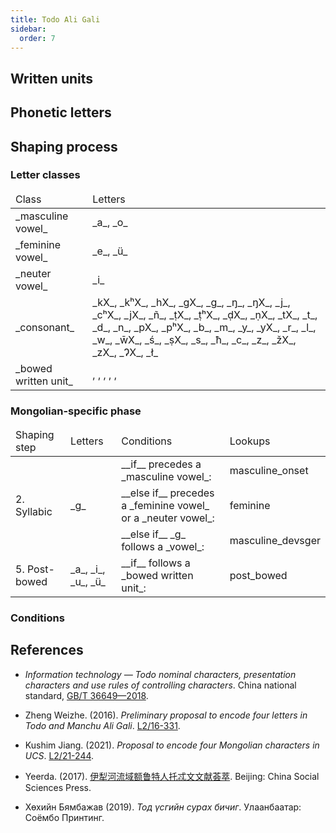 ```yaml
---
title: Todo Ali Gali
sidebar:
  order: 7
---
```




## Written units

<WrittenUnitTable locale={locale} />

## Phonetic letters

<LetterTable locale={locale} />

## Shaping process

### Letter classes

<table>
  <thead>
    <tr>
      <td>Class</td>
      <td>Letters</td>
    </tr>
  </thead>
  <tbody>
    <tr>
      <td> _masculine vowel_ </td>
      <td> _a_, _o_ </td>
    </tr>
    <tr>
      <td> _feminine vowel_ </td>
      <td> _e_, _ü_ </td>
    </tr>
    <tr>
      <td> _neuter vowel_ </td>
      <td> _i_ </td>
    </tr>
    <tr>
      <td> _consonant_ </td>
      <td> _kX_, _kʰX_, _hX_, _gX_, _g_, _ŋ_, _ŋX_, _j_, _cʰX_, _jX_, _ñ_, _ṭX_, _ṭʰX_, _ḍX_, _ṇX_, _tX_, _t_, _d_, _n_, _pX_, _pʰX_, _b_, _m_, _y_, _yX_, _r_, _l_, _w_, _w̄X_, _ś_, _ṣX_, _s_, _ħ_, _c_, _z_, _žX_, _zX_, _ɁX_, _ł_ </td>
    </tr>
    <tr>
      <td> _bowed written unit_ </td>
      <td>
        <Mong written="K2" />, <Mong written="K" />, <Mong written="G" />, <Mong written="B́" />, <Mong written="Ṕ" />, <Mong written="B" />
      </td>
    </tr>
  </tbody>
</table>

### Mongolian-specific phase

<table>
  <thead>
    <tr>
      <td>Shaping step</td>
      <td>Letters</td>
      <td>Conditions</td>
      <td>Lookups</td>
    </tr>
  </thead>
  <tbody>
    <tr>
      <td rowspan="3">2. Syllabic</td>
      <td rowspan="3">_g_</td>
      <td>__if__ precedes a _masculine vowel_:</td>
      <td>masculine_onset</td>
    </tr>
    <tr>
      <td>__else if__ precedes a _feminine vowel_ or a _neuter vowel_:</td>
      <td>feminine</td>
    </tr>
    <tr>
      <td>__else if__ _g_ follows a _vowel_:</td>
      <td>masculine_devsger</td>
    </tr>
    <tr>
      <td rowspan>5. Post-bowed</td>
      <td>_a_, _i_, _u_, _ü_</td>
      <td>__if__ follows a _bowed written unit_:</td>
      <td>post_bowed</td>
    </tr>
  </tbody>
</table>

### Conditions

<ConditionTable locale={locale} />

## References

- _Information technology — Todo nominal characters, presentation characters and use rules of controlling characters_. China national standard, [GB/T 36649—2018](https://openstd.samr.gov.cn/bzgk/gb/newGbInfo?hcno=289D5B6AB1E6B17173C5F5842D9B0C8D).

- Zheng Weizhe. (2016). _Preliminary proposal to encode four letters in Todo and Manchu Ali Gali_. [L2/16-331](https://www.unicode.org/L2/L2016/16331-four-todo-letters.pdf).

- Kushim Jiang. (2021). _Proposal to encode four Mongolian characters in UCS_. [L2/21-244](http://www.unicode.org/L2/L2021/21244-mongolian-add-four.pdf).

- Yeerda. (2017). [伊犁河流域额鲁特人托忒文文献荟萃](https://search.worldcat.org/zh-cn/title/1462731747). Beijing: China Social Sciences Press.

- Хөхийн Бямбажав (2019). _Тод үсгийн сурах бичиг_. Улаанбаатар: Соёмбо Принтинг.
